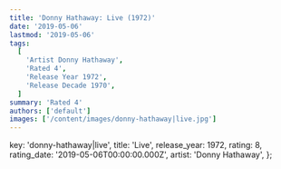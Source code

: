 ```yaml
---
title: 'Donny Hathaway: Live (1972)'
date: '2019-05-06'
lastmod: '2019-05-06'
tags:
  [
    'Artist Donny Hathaway',
    'Rated 4',
    'Release Year 1972',
    'Release Decade 1970',
  ]
summary: 'Rated 4'
authors: ['default']
images: ['/content/images/donny-hathaway|live.jpg']
---
```


  key: 'donny-hathaway|live',
  title: 'Live',
  release_year: 1972,
  rating: 8,
  rating_date: '2019-05-06T00:00:00.000Z',
  artist: 'Donny Hathaway',
};

<MusicRating data={data} />
